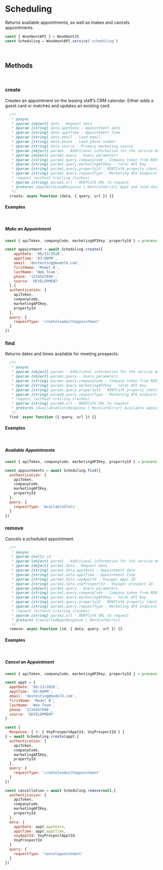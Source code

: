 <!-- Packages -->

<!-- Initialize -->
<Meta title='Services/Scheduling' />

# Scheduling

Returns available appointments, as well as makes and cancels appointments.

```javascript
const { WoodmontAPI } = WoodmontJS
const Scheduling = WoodmontAPI.service('scheduling')
```

<br/>

## Methods

<br/>

### create

Creates an appointment on the leasing staff’s CRM calendar.
Either adds a guest card or matches and updates an existing card.

```javascript
  /**
   * @async
   * @param {object} data - Request data
   * @param {string} data.apptDate - Appointment date
   * @param {string} data.apptTime - Appointment time
   * @param {string} data.email - Lead email
   * @param {string} data.phone - Lead phone number
   * @param {string} data.source - Primary marketing source
   * @param {object} params - Additional information for the service method
   * @param {object} param1.query - Query parameters
   * @param {string} param1.query.companyCode - Company token from RENTCafé
   * @param {string} param1.query.marketingAPIKey - Yardi API Key
   * @param {string} param1.query.propertyId - RENTCafé property identifier
   * @param {string} param1.query.requestType - Marketing API endpoint to
   * request (without trailing slashes)
   * @param {string} param1.url - RENTCafé URL to request
   * @returns {ApptWithLeadResponse | RentCafeError} Appt and lead data
   */
  create: async function (data, { query, url }) {}
```

#### Examples

<br/>

##### Make an Appointment

```javascript
const { apiToken, companyCode, marketingAPIKey, propertyId } = process.env

const appointment = await Scheduling.create({
    apptDate: '06/13/2020',
    apptTime: '03:00PM',
    email: 'devtesting@modelb.com',
    firstName: 'Model B',
    lastName: 'Web Team',
    phone: '1234567896',
    source: 'DEVELOPMENT'
  },{
  authentication: { 
    apiToken, 
    companyCode, 
    marketingAPIKey, 
    propertyId 
  }, 
  query: { 
    requestType: 'createleadwithappointment' 
  }
})
```

### find

Returns dates and times available for meeting prospects.

```javascript
  /**
   * @async
   * @param {object} params - Additional information for the service method
   * @param {object} params.query - Query parameters
   * @param {string} params.query.companyCode - Company token from RENTCafé
   * @param {string} params.query.marketingAPIKey - Yardi API Key
   * @param {string} params.query.propertyId - RENTCafé property identifier
   * @param {string} param0.query.requestType - Marketing API endpoint to
   * request (without trailing slashes)
   * @param {string} param0.url - RENTCafé URL to request
   * @returns {AvailableSlotsResponse | RentCafeError} Available appointments
   */
  find: async function ({ query, url }) {}
```

#### Examples

<br/>

##### Available Appointments

```javascript
const { apiToken, companyCode, marketingAPIKey, propertyId } = process.env

const appointments = await Scheduling.find({
  authentication: { 
    apiToken, 
    companyCode, 
    marketingAPIKey, 
    propertyId 
  }, 
  query: { 
    requestType: 'AvailableSlots' 
  }
})
```

### remove

Cancels a scheduled appointment.

```javascript
  /**
   * @async
   * @param {null} id
   * @param {object} param1 - Additional information for the service method
   * @param {object} param1.data - Request data
   * @param {string} param1.data.apptDate - Appointment date
   * @param {string} param1.data.apptTime - Appointment time
   * @param {string} param1.data.voyApptId - Voyager Appt ID
   * @param {string} param1.data.voyProspectId - Voyager prospect ID
   * @param {object} param1.query - Query parameters
   * @param {string} param1.query.companyCode - Company token from RENTCafé
   * @param {string} param1.query.marketingAPIKey - Yardi API Key
   * @param {string} param1.query.propertyId - RENTCafé property identifier
   * @param {string} param1.query.requestType - Marketing API endpoint to
   * request (without trailing slashes)
   * @param {string} param2.url - RENTCafé URL to request
   * @returns {CancelledApptResponse | RentCafeError}
   */
  remove: async function (id, { data, query, url }) {}
```

#### Examples

<br/>

##### Cancel an Appointment

```javascript
const { apiToken, companyCode, marketingAPIKey, propertyId } = process.env

const appt = {
  apptDate: '06/13/2020',
  apptTime: '03:00PM',
  email: 'devtesting@modelb.com',
  firstName: 'Model B',
  lastName: 'Web Team',
  phone: '1234567896',
  source: 'DEVELOPMENT'
}

const {
  Response: { 0: { VoyProspectApptId, VoyProspectId } }
} = await Scheduling.create(appt,{
  authentication: { 
    apiToken, 
    companyCode, 
    marketingAPIKey, 
    propertyId 
  }, 
  query: { 
    requestType: 'createleadwithappointment' 
  }
})

const cancellation = await Scheduling.remove(null,{
  authentication: { 
    apiToken, 
    companyCode, 
    marketingAPIKey, 
    propertyId 
  },
  data: {
    apptDate: appt.apptDate,
    apptTime: appt.apptTime,
    voyApptId: VoyProspectApptId,
    VoyProspectId
  }
  query: { 
    requestType: 'cancelappointment' 
  }
})
```
